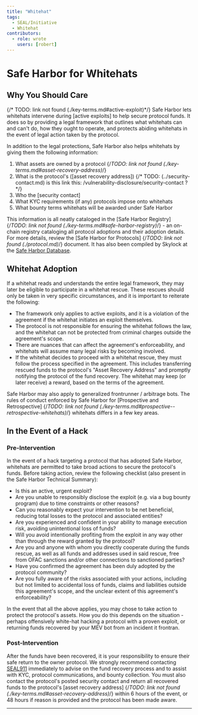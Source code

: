 ```yaml
---
title: "Whitehat"
tags:
  - SEAL/Initiative
  - Whitehat
contributors:
  - role: wrote
    users: [robert]
---
```



<TagProvider>
<TagFilter />

# Safe Harbor for Whitehats

<TagList tags={frontmatter.tags} />
<AttributionList contributors={frontmatter.contributors} />

## Why You Should Care

{/* TODO: link not found (./key-terms.md#active-exploit)*/}
Safe Harbor lets whitehats intervene during [active exploits] to help secure protocol funds. It does so by providing a
legal framework that outlines what whitehats can and can't do, how they ought to operate, and protects abiding
whitehats in the event of legal action taken by the protocol.

In addition to the legal protections, Safe Harbor also helps whitehats by giving them the following information:

1. What assets are owned by a protocol
{/*TODO: link not found (./key-terms.md#asset-recovery-address)*/}
2. What is the protocol's ([asset recovery address])
{/* TODO: (../security-contact.md) is this link this: /vulnerability-disclosure/security-contact ? */}
3. Who the [security contact]
4. What KYC requirements (if any) protocols impose onto whitehats
5. What bounty terms whitehats will be awarded under Safe Harbor

This information is all neatly cataloged in the [Safe Harbor Registry] 
{/*TODO: link not found (./key-terms.md#safe-harbor-registry)*/} - an on-chain registry cataloging all protocol
adoptions and their adoption details. For more details, review the [Safe Harbor for Protocols]
{/*TODO: link not found (./protocol.md)*/} document.
It has also been compiled by Skylock at the [Safe Harbor Database](skylock.xyz/safeharbor/database).

## Whitehat Adoption

If a whitehat reads and understands the entire legal framework, they may later be eligible to participate in a whitehat
rescue. These rescues should only be taken in very specific circumstances, and it is important to reiterate the
following:

- The framework only applies to active exploits, and it is a violation of the agreement if the whitehat initiates an
exploit themselves.
- The protocol is not responsible for ensuring the whitehat follows the law, and the whitehat can not be protected from
criminal charges outside the agreement's scope.
- There are nuances that can affect the agreement's enforceability, and whitehats will assume many legal risks by
becoming involved.
- If the whitehat decides to proceed with a whitehat rescue, they must follow the process specified in the agreement.
This includes transferring rescued funds to the protocol's "Asset Recovery Address" and promptly notifying the protocol
of the fund recovery. The whitehat may keep (or later receive) a reward, based on the terms of the agreement.

Safe Harbor may also apply to generalized frontrunner / arbitrage bots. The rules of conduct enforced by Safe Harbor for
[Prospective and Retrospective] {/*TODO: link not found (./key-terms.md#prospective--retrospective-whitehats)*/}
whitehats differs in a few key areas.

## In the Event of a Hack

### Pre-Intervention

In the event of a hack targeting a protocol that has adopted Safe Harbor, whitehats are permitted to take broad actions
to secure the protocol's funds. Before taking action, review the following checklist (also present in the Safe Harbor
Technical Summary):

- Is this an active, urgent exploit?
- Are you unable to responsibly disclose the exploit (e.g. via a bug bounty program) due to time constraints or other
reasons?
- Can you reasonably expect your intervention to be net beneficial, reducing total losses to the protocol and associated
 entities?
- Are you experienced and confident in your ability to manage execution risk, avoiding unintentional loss of funds?
- Will you avoid intentionally profiting from the exploit in any way other than through the reward granted by the
protocol?
- Are you and anyone with whom you directly cooperate during the funds rescue, as well as all funds and addresses used
in said rescue, free from OFAC sanctions and/or other connections to sanctioned parties?
- Have you confirmed the agreement has been duly adopted by the protocol community?
- Are you fully aware of the risks associated with your actions, including but not limited to accidental loss of funds,
claims and liabilities outside this agreement's scope, and the unclear extent of this agreement's enforceability?

In the event that all the above applies, you may chose to take action to protect the protocol's assets. How you do this
depends on the situation - perhaps offensively white-hat hacking a protocol with a proven exploit, or returning funds
recovered by your MEV bot from an incident it frontran.

### Post-Intervention

After the funds have been recovered, it is your responsibility to ensure their safe return to the owner protocol. We
strongly recommend contacting [SEAL911](incident-management/seal-911-war-room-guidelines) immediately to advise on the
fund recovery process and to assist with KYC, protocol communications, and bounty collection. You must also contact the
protocol's posted security contact and return all recovered funds to the protocol's [asset recovery address]
{/*TODO: link not found (./key-terms.md#asset-recovery-address)*/} within 6 hours of the event, or 48 hours if
reason is provided and the protocol has been made aware.

---

</TagProvider>
<ContributeFooter />
